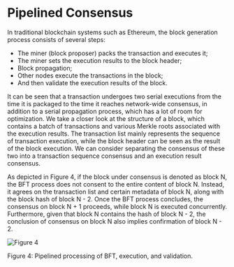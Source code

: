 
# Pipelined Consensus

In traditional blockchain systems such as Ethereum, the block generation process consists of several steps:

- The miner (block proposer) packs the transaction and executes it;
- The miner sets the execution results to the block header;
- Block propagation;
- Other nodes execute the transactions in the block;
- And then validate the execution results of the block.

It can be seen that a transaction undergoes two serial executions from the time it is packaged to the time it reaches network-wide consensus, in addition to a serial propagation process, which has a lot of room for optimization. We take a closer look at the structure of a block, which contains a batch of transactions and various Merkle roots associated with the execution results. The transaction list mainly represents the sequence of transaction execution, while the block header can be seen as the result of the block execution. We can consider separating the consensus of these two into a transaction sequence consensus and an execution result consensus.

As depicted in Figure 4, if the block under consensus is denoted as block N, the BFT process does not consent to the entire content of block N. Instead, it agrees on the transaction list and certain metadata of block N, along with the block hash of block N - 2. Once the BFT process concludes, the consensus on block N + 1 proceeds, while block N is executed concurrently. Furthermore, given that block N contains the hash of block N - 2, the conclusion of consensus on block N also implies confirmation of block N - 2.

<div style={{ height: '2rem' }} />
<div style={{ textAlign: 'center' }}>
  <img src="/assets/learn/figure4.png" alt="Figure 4" />
  <p style={{ fontStyle: 'italic' }}>Figure 4: Pipelined processing of BFT, execution, and validation.</p>
</div>

<PageFeedback path="/en/core-concepts/consensus-mechanism/pipelinedConsensus" />

